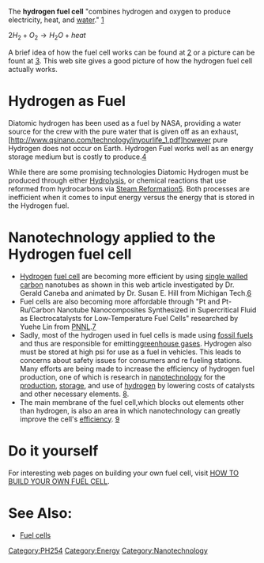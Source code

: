 The '''hydrogen fuel cell''' "combines hydrogen and oxygen to produce electricity, heat, and [[water]]." [http://www.renewableenergyaccess.com/rea/tech/hydrogen]

<math> 2 H_2 + O_2 \to H_2O + heat </math>


A brief idea of how the fuel cell works can be found at [http://www.dri.edu/Projects/Energy/Fuelcells/Designs.html] or a picture can be fount at [http://www.chfcc.org/FuelCells/about_fuelcells.asp#fcanimation]. This web site gives a good picture of how the hydrogen fuel cell actually works.

=Hydrogen as Fuel=
{{main|Hydrogen as fuel}}


Diatomic hydrogen has been used as a fuel by NASA, providing a water source for the crew with the pure water that is given off as an exhaust, [http://www.qsinano.com/technology/inyourlife_1.pdf]however pure Hydrogen does not occur on Earth. Hydrogen Fuel works well as an energy storage medium but is costly to produce.[http://www.renewableenergyaccess.com/rea/tech/hydrogen]

While there are some promising technologies Diatomic Hydrogen must be produced through either [[Hydrolysis]], or  chemical reactions that use reformed from hydrocarbons via [[Steam_reformation|Steam Reformation]][http://auto.howstuffworks.com/fuel-efficiency/fuel-consumption/fuel-processor2.htm]. Both processes are inefficient when it comes to input energy versus the energy that is stored in the Hydrogen fuel.

=Nanotechnology applied to the Hydrogen fuel cell=

* [[Hydrogen]] [[fuel cell]] are becoming more efficient by using [[single walled carbon]] nanotubes as shown in this web article investigated by Dr. Gerald Caneba and animated by Dr. Susan E. Hill from Michigan Tech.[http://nano.mtu.edu/HydrogenFuelCell_start.html]
* Fuel cells are also becoming more affordable through "Pt and Pt-Ru/Carbon Nanotube Nanocomposites Synthesized in Supercritical Fluid as Electrocatalysts for Low-Temperature Fuel Cells" researched by Yuehe Lin from [[PNNL]].[http://www.nsti.org/Nanotech2006/press/news/PhysOrg.html]
*Sadly, most of the hydrogen used in fuel cells is made using [[fossil fuels]] and thus are responsible for emitting[[greenhouse gases]]. Hydrogen also must be stored at high psi for use as a fuel in vehicles. This leads to concerns about safety issues for consumers and re fueling stations.  Many efforts are being made to increase the efficiency of hydrogen fuel production, one of which is research in [[nanotechnology]] for the [[production]], [[storage]], and use of [[hydrogen]] by lowering costs of catalysts and other necessary elements.  [http://www.nanowerk.com/spotlight/spotid=2239.php].
* The main membrane of the fuel cell,which blocks out elements other than hydrogen, is also an area in which nanotechnology can greatly improve the cell's [[efficiency]].  [http://www.nanowerk.com/spotlight/spotid=2239.php]

=Do it yourself=
For interesting web pages on building your own fuel cell, visit [[HOW TO BUILD YOUR OWN FUEL CELL]].

=See Also:=
*[[Fuel cells]]


[[Category:PH254‎]]

[[Category:Energy]]
[[Category:Nanotechnology]]